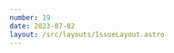 ```yaml
---
number: 19
date: 2023-07-02
layout: /src/layouts/IssueLayout.astro
---
```



<Title title={`Issue ${frontmatter.number}`} date={frontmatter.date} />

<NewsletterSponsorSlot
  title="Put your mobile releases on autopilot."
  url="https://get.runway.team/get-started?utm_campaign%3DiOS%20CI%20Newsletter%26utm_medium%3Dweb%26utm_source%3DiOS%20CI%20Newsletter%20Issue%2019%26utm_content%3Djuly_2_23"
  description="No more cat-herding, spreadsheets, or steady drip of manual busywork. Runway helps your team level up your release coordination and automation, from kickoff to release to rollout."
  image="/assets/sponsors/runway-alt.png"
/>

Hey everyone! 👋 Welcome to the **nineteenth issue** of the iOS CI Newsletter. Hope you've had a great couple of weeks!

This week I want to start the issue by talking about a topic I am passionate about and that I have been advocating for over the past few years: **writing developer tools with Swift**.

If you have a project that is used, built and maintained by Swift developers, it makes a lot of sense to write any accompanying tooling using Swift too. Doing so can have several benefits such as:

1\. Making the tooling **easier to maintain over time** as it is written in a language you and your team are familiar with.

2\. If your project is Open Source, it will make it **easier to find contributors** that can help maintain the tooling as it is written in the **same language as the project itself**.

3\. Explaining how the tooling works to **new members of the team is a lot easier** as they are **familiar** with the language it is written in.

Furthermore, the introduction of Swift Packages and Open Source projects such as [Apple's Argument Parser](https://github.com/apple/swift-argument-parser?utm_campaign%3DiOS%20CI%20Newsletter%26utm_medium%3Dweb%26utm_source%3DiOS%20CI%20Newsletter%20Issue%2019%26utm_content%3Djuly_2_23), as well as the [rapid growth of Swift on the server](https://www.areweserveryet.org?utm_campaign%3DiOS%20CI%20Newsletter%26utm_medium%3Dweb%26utm_source%3DiOS%20CI%20Newsletter%20Issue%2019%26utm_content%3Djuly_2_23), has made **full-stack systems and tools to accompany your apps so much easier**!

There are some big companies out there that already take advantage of writing their tools with Swift. For example, my team at the **BBC** has a couple of scripts and command line tools that we use daily that are written entirely with Swift. Also, from speaking with [Alberto de Bortoli](https://twitter.com/albertodebo?utm_campaign%3DiOS%20CI%20Newsletter%26utm_medium%3Dweb%26utm_source%3DiOS%20CI%20Newsletter%20Issue%2019%26utm_content%3Djuly_2_23), the Principal Software Engineer at **Just Eat Takeaway**, [it looks like they write most of their tooling with Swift too](https://twitter.com/albertodebo/status/1673802337175912449?utm_campaign%3DiOS%20CI%20Newsletter%26utm_medium%3Dweb%26utm_source%3DiOS%20CI%20Newsletter%20Issue%2019%26utm_content%3Djuly_2_23)!

## [🧰 Understanding mergeable libraries](https://www.polpiella.dev/understanding-mergeable-libraries?utm_campaign%3DiOS%20CI%20Newsletter%26utm_medium%3Dweb%26utm_source%3DiOS%20CI%20Newsletter%20Issue%2019%26utm_content%3Djuly_2_23)

A couple of weeks ago I wrote about a brand new feature announced in WWDC23: **mergeable libraries**.

In the article, I show you how mergeable libraries work and how a couple of simple build settings changes can dramatically improve the **dependency graph of a modular codebase** 👀.

## [📦 This GitHub Action helps you keep SPM dependencies up to date!](https://github.com/MarcoEidinger/swift-package-dependencies-check?utm_campaign%3DiOS%20CI%20Newsletter%26utm_medium%3Dweb%26utm_source%3DiOS%20CI%20Newsletter%20Issue%2019%26utm_content%3Djuly_2_23)

This week I came across this great GitHub Action by [Marco Eidinger](https://twitter.com/MarcoEidinger?utm_campaign%3DiOS%20CI%20Newsletter%26utm_medium%3Dweb%26utm_source%3DiOS%20CI%20Newsletter%20Issue%2019%26utm_content%3Djuly_2_23) which processes your Swift Package's manifest to detect out-of-date dependencies.

The action is **highly configurable** and you can make it **fail the workflow run** if outdated dependencies are detected or even **automatically update such dependencies** for you.

## [🤩 Ready to use build utilities for your Swift scripts](https://github.com/onmyway133/Swiftlane?utm_campaign%3DiOS%20CI%20Newsletter%26utm_medium%3Dweb%26utm_source%3DiOS%20CI%20Newsletter%20Issue%2019%26utm_content%3Djuly_2_23)

I recently learnt about a pretty cool open-source project called **SwiftLane**. **SwiftLane**, created and maintained by [Khoa](https://twitter.com/onmyway133?utm_campaign%3DiOS%20CI%20Newsletter%26utm_medium%3Dweb%26utm_source%3DiOS%20CI%20Newsletter%20Issue%2019%26utm_content%3Djuly_2_23), is a collection of **ready-to-use build utilities** written entirely in Swift.

You can import SwiftLane as a Swift Package and use it directly in your **Swift scripts** and **CLIs** to perform common actions such as **building or archiving an Xcode project**, **communicating with App Store Connect** or **sending Slack messages**.

## [🔨 Modifying Xcode project files programmatically](https://testableapple.com/managing-xcode-project-files-programmatically?utm_campaign%3DiOS%20CI%20Newsletter%26utm_medium%3Dweb%26utm_source%3DiOS%20CI%20Newsletter%20Issue%2019%26utm_content%3Djuly_2_23)

In this article, [Alexey Alter-Pesotskiy](https://twitter.com/testableapple?utm_campaign%3DiOS%20CI%20Newsletter%26utm_medium%3Dweb%26utm_source%3DiOS%20CI%20Newsletter%20Issue%2019%26utm_content%3Djuly_2_23) shows you how to manage and modify .xcodeproj files programmatically using a ruby gem called xcodeproj. This can come in very handy to apply patches and update build settings from scripts and tools.

As [Alexey](http://twitter.com/testableapple?utm_campaign%3DiOS%20CI%20Newsletter%26utm_medium%3Dweb%26utm_source%3DiOS%20CI%20Newsletter%20Issue%2019%26utm_content%3Djuly_2_23) also points out in the article, if you write your scripts and command-line tools in Swift you must know that [Tuist](https://twitter.com/tuistio?utm_campaign%3DiOS%20CI%20Newsletter%26utm_medium%3Dweb%26utm_source%3DiOS%20CI%20Newsletter%20Issue%2019%26utm_content%3Djuly_2_23), a popular tool created by [Pedro Piñera](https://twitter.com/pepicrft?utm_campaign%3DiOS%20CI%20Newsletter%26utm_medium%3Dweb%26utm_source%3DiOS%20CI%20Newsletter%20Issue%2019%26utm_content%3Djuly_2_23) to automate and manage Xcode projects, [have created a Swift version of Xcodeproj](https://github.com/tuist/XcodeProj?utm_campaign%3DiOS%20CI%20Newsletter%26utm_medium%3Dweb%26utm_source%3DiOS%20CI%20Newsletter%20Issue%2019%26utm_content%3Djuly_2_23) 🎉.

## [📱 An insight into ETTrace's Cocoapods to SPM migration](https://www.emergetools.com/blog/posts/moving-from-cocoapods-to-swift-package-manager?utm_campaign%3DiOS%20CI%20Newsletter%26utm_medium%3Dweb%26utm_source%3DiOS%20CI%20Newsletter%20Issue%2019%26utm_content%3Djuly_2_23)

[Emerge Tools](https://twitter.com/emergetools?utm_campaign%3DiOS%20CI%20Newsletter%26utm_medium%3Dweb%26utm_source%3DiOS%20CI%20Newsletter%20Issue%2019%26utm_content%3Djuly_2_23) have recently made their project [ETTrace](https://github.com/EmergeTools/ETTrace?utm_campaign%3DiOS%20CI%20Newsletter%26utm_medium%3Dweb%26utm_source%3DiOS%20CI%20Newsletter%20Issue%2019%26utm_content%3Djuly_2_23), which provides a **simple and reliable way of profiling iOS applications** from the command line, available through SPM.

In this article, they explain the process of migrating **from a CocoaPods-based project to an SPM one** and share some of the challenges they have faced along the way. They also include a section on how they **leverage the power of CI/CD to automate their signing and distribution process** ❤️!
